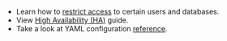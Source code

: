- Learn how to [restrict access](../../database-access/rbac.mdx) to certain users and databases.
- View [High Availability (HA)](../../database-access/guides/ha.mdx) guide.
- Take a look at YAML configuration [reference](../../database-access/reference/configuration.mdx).

